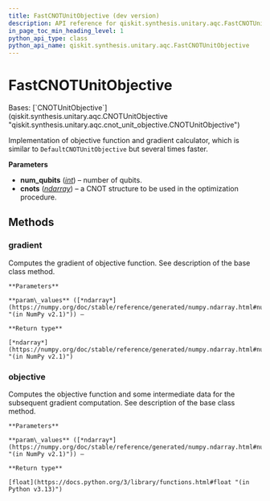 ```yaml
---
title: FastCNOTUnitObjective (dev version)
description: API reference for qiskit.synthesis.unitary.aqc.FastCNOTUnitObjective in the dev version of qiskit
in_page_toc_min_heading_level: 1
python_api_type: class
python_api_name: qiskit.synthesis.unitary.aqc.FastCNOTUnitObjective
---
```


# FastCNOTUnitObjective

<Class id="qiskit.synthesis.unitary.aqc.FastCNOTUnitObjective" isDedicatedPage={true} github="https://github.com/Qiskit/qiskit/tree/stable/1.3/qiskit/synthesis/unitary/aqc/fast_gradient/fast_gradient.py#L34-L226" signature="qiskit.synthesis.unitary.aqc.FastCNOTUnitObjective(num_qubits, cnots)" modifiers="class">
  Bases: [`CNOTUnitObjective`](qiskit.synthesis.unitary.aqc.CNOTUnitObjective "qiskit.synthesis.unitary.aqc.cnot_unit_objective.CNOTUnitObjective")

  Implementation of objective function and gradient calculator, which is similar to `DefaultCNOTUnitObjective` but several times faster.

  **Parameters**

  *   **num\_qubits** ([*int*](https://docs.python.org/3/library/functions.html#int "(in Python v3.13)")) – number of qubits.
  *   **cnots** ([*ndarray*](https://numpy.org/doc/stable/reference/generated/numpy.ndarray.html#numpy.ndarray "(in NumPy v2.1)")) – a CNOT structure to be used in the optimization procedure.

  ## Methods

  ### gradient

  <Function id="qiskit.synthesis.unitary.aqc.FastCNOTUnitObjective.gradient" github="https://github.com/Qiskit/qiskit/tree/stable/1.3/qiskit/synthesis/unitary/aqc/fast_gradient/fast_gradient.py#L105-L124" signature="gradient(param_values)">
    Computes the gradient of objective function. See description of the base class method.

    **Parameters**

    **param\_values** ([*ndarray*](https://numpy.org/doc/stable/reference/generated/numpy.ndarray.html#numpy.ndarray "(in NumPy v2.1)")) –

    **Return type**

    [*ndarray*](https://numpy.org/doc/stable/reference/generated/numpy.ndarray.html#numpy.ndarray "(in NumPy v2.1)")
  </Function>

  ### objective

  <Function id="qiskit.synthesis.unitary.aqc.FastCNOTUnitObjective.objective" github="https://github.com/Qiskit/qiskit/tree/stable/1.3/qiskit/synthesis/unitary/aqc/fast_gradient/fast_gradient.py#L79-L103" signature="objective(param_values)">
    Computes the objective function and some intermediate data for the subsequent gradient computation. See description of the base class method.

    **Parameters**

    **param\_values** ([*ndarray*](https://numpy.org/doc/stable/reference/generated/numpy.ndarray.html#numpy.ndarray "(in NumPy v2.1)")) –

    **Return type**

    [float](https://docs.python.org/3/library/functions.html#float "(in Python v3.13)")
  </Function>
</Class>

